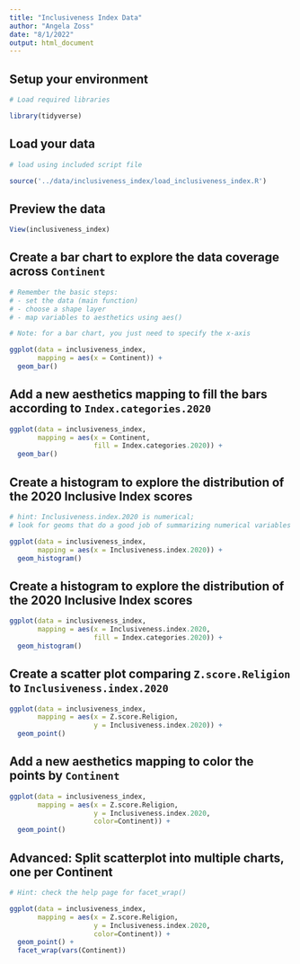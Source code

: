 ```yaml
---
title: "Inclusiveness Index Data"
author: "Angela Zoss"
date: "8/1/2022"
output: html_document
---
```


## Setup your environment

```r

# Load required libraries

library(tidyverse)

```

## Load your data

```r

# load using included script file

source('../data/inclusiveness_index/load_inclusiveness_index.R')

```

## Preview the data

```r

View(inclusiveness_index)

```


## Create a bar chart to explore the data coverage across `Continent`


```r

# Remember the basic steps:
# - set the data (main function)
# - choose a shape layer
# - map variables to aesthetics using aes()

# Note: for a bar chart, you just need to specify the x-axis

ggplot(data = inclusiveness_index,
       mapping = aes(x = Continent)) +
  geom_bar()

```

## Add a new aesthetics mapping to fill the bars according to `Index.categories.2020`

```r

ggplot(data = inclusiveness_index,
       mapping = aes(x = Continent,
                     fill = Index.categories.2020)) +
  geom_bar()

```


## Create a histogram to explore the distribution of the 2020 Inclusive Index scores

```r

# hint: Inclusiveness.index.2020 is numerical; 
# look for geoms that do a good job of summarizing numerical variables

ggplot(data = inclusiveness_index, 
       mapping = aes(x = Inclusiveness.index.2020)) +
  geom_histogram()

```

## Create a histogram to explore the distribution of the 2020 Inclusive Index scores

```r

ggplot(data = inclusiveness_index, 
       mapping = aes(x = Inclusiveness.index.2020,
                     fill = Index.categories.2020)) +
  geom_histogram()

```

## Create a scatter plot comparing `Z.score.Religion` to `Inclusiveness.index.2020`

```r

ggplot(data = inclusiveness_index,
       mapping = aes(x = Z.score.Religion,
                     y = Inclusiveness.index.2020)) +
  geom_point() 

```

## Add a new aesthetics mapping to color the points by `Continent`

```r

ggplot(data = inclusiveness_index,
       mapping = aes(x = Z.score.Religion,
                     y = Inclusiveness.index.2020,
                     color=Continent)) +
  geom_point() 

```

## Advanced: Split scatterplot into multiple charts, one per Continent

```r

# Hint: check the help page for facet_wrap()

ggplot(data = inclusiveness_index,
       mapping = aes(x = Z.score.Religion,
                     y = Inclusiveness.index.2020,
                     color=Continent)) +
  geom_point() +
  facet_wrap(vars(Continent))

```